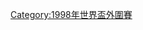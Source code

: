 {{Navbox
|name = 1998年世界杯外围赛
|title = [[1998年世界盃外圍賽]]
|state = {{{state|autocollapse}}}
|listclass = hlist
| group1 = [[1998年世界杯外围赛 (亚洲区)|亚洲]]
| list1  =
* [[1998年世界盃外圍賽 (亞洲區) 第一阶段|第一阶段]]
* [[1998年世界盃外圍賽 (亞洲區) 第二阶段|第二阶段]]
* [[1998年世界盃外圍賽 (亞洲區) 淘汰赛|淘汰赛]]
| group2 = [[1998年世界杯外围赛 (非洲区)|非洲]] 
| list2  =
* [[1998年世界盃外圍賽 (非洲區) 第一阶段|第一阶段]]
* [[1998年世界盃外圍賽 (非洲區) 第二阶段|第二阶段]]
| group3 = [[1998年世界盃外圍賽 (中北美洲及加勒比海區)|中北美洲及加勒比海區]]
| list3  =
* [[1998年世界盃外圍賽 (中北美洲及加勒比海區) 加勒比海区|加勒比海区]]
* [[1998年世界盃外圍賽 (中北美洲及加勒比海區) 中美洲区|中美洲区]]
* [[1998年世界盃外圍賽 (中北美洲及加勒比海區) 淘汰赛|淘汰赛]]
* [[1998年世界盃外圍賽 (中北美洲及加勒比海區) 半决赛阶段|半决赛阶段]]
* [[1998年世界盃外圍賽 (中北美洲及加勒比海區) 决赛阶段|决赛阶段]]
| group4 = [[1998年世界盃外圍賽 (南美洲區)|南美洲區]]
| list4  =
* [[2002年世界盃外圍賽 (南美洲區) 循环赛|循环赛]]
| group5 = [[1998年世界盃外圍賽 (大洋洲區)|大洋洲區]]
| list5  =
* [[1998年世界盃外圍賽 (大洋洲區) 第一阶段|第一阶段]]
* [[1998年世界盃外圍賽 (大洋洲區) 决赛阶段|决赛阶段]]
| group6 = [[1998年世界盃外圍賽 (歐洲區)|歐洲區]]
| list6  =
* [[1998年世界盃外圍賽 (歐洲區)|第1组]]
* [[1998年世界盃外圍賽 (歐洲區)|第2组]]
* [[1998年世界盃外圍賽 (歐洲區)|第3组]]
* [[1998年世界盃外圍賽 (歐洲區)|第4组]]
* [[1998年世界盃外圍賽 (歐洲區)|第5组]]
* [[1998年世界盃外圍賽 (歐洲區)|第6组]]
* [[1998年世界盃外圍賽 (歐洲區)|第7组]]
* [[1998年世界盃外圍賽 (歐洲區)|第8组]]
* [[1998年世界盃外圍賽 (歐洲區)|第9组]]
* [[1998年世界盃外圍賽 (歐洲區)|淘汰赛]]
| group7 = 洲际淘汰赛
| list7  =
* [[1998年世界盃外圍賽|南美洲區 v 大洋洲區]]
* [[1998年世界盃外圍賽|大洋洲區 v 亞洲區]]
}}<noinclude>
{{collapsible option}}

[[Category:1998年世界盃外圍賽]]
</noinclude>